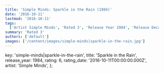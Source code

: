 ```yaml
---
title: 'Simple Minds: Sparkle in the Rain (1984)'
date: '2016-10-11'
lastmod: '2016-10-11'
tags:
  ['Artist Simple Minds', 'Rated 3', 'Release Year 1984', 'Release Decade 1980']
summary: 'Rated 3'
authors: ['default']
images: ['/content/images/simple-minds|sparkle-in-the-rain.jpg']
---
```


  key: 'simple-minds|sparkle-in-the-rain',
  title: 'Sparkle in the Rain',
  release_year: 1984,
  rating: 6,
  rating_date: '2016-10-11T00:00:00.000Z',
  artist: 'Simple Minds',
};

<MusicRating data={data} />
